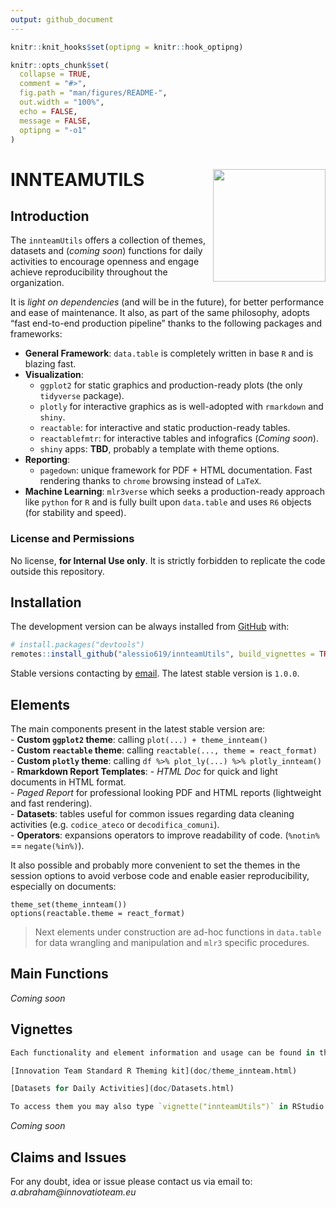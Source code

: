 ```yaml
---
output: github_document
---
```


<!-- README.md is generated from README.Rmd. Please edit that file -->

```r
knitr::knit_hooks$set(optipng = knitr::hook_optipng)

knitr::opts_chunk$set(
  collapse = TRUE,
  comment = "#>",
  fig.path = "man/figures/README-",
  out.width = "100%",
  echo = FALSE,
  message = FALSE,
  optipng = "-o1"
)

```

# INNTEAMUTILS <a href="https://mbsconsulting.com"><img src="man/figures/logo.png" align="right" height="180" /></a>

## Introduction

The `innteamUtils` offers a collection of themes, datasets and (*coming soon*) functions for daily activities to encourage openness and engage achieve reproducibility throughout the organization. 

It is *light on dependencies* (and will be in the future), for better performance and ease of maintenance. It also, as part of the same philosophy, adopts "fast end-to-end production pipeline" thanks to the following packages and frameworks:  

- **General Framework**: `data.table` is completely written in base `R` and is blazing fast.
- **Visualization**:   
    - `ggplot2` for static graphics and production-ready plots (the only `tidyverse` package).  
    - `plotly` for interactive graphics as is well-adopted with `rmarkdown` and `shiny`.  
    - `reactable`: for interactive and static production-ready tables.
    - `reactablefmtr`: for interactive tables and infografics (*Coming soon*).  
    - `shiny` apps: **TBD**, probably a template with theme options. 
- **Reporting**:  
    - `pagedown`: unique framework for PDF + HTML documentation. Fast rendering thanks to `chrome` browsing instead of `LaTeX`.
- **Machine Learning**: `mlr3verse` which seeks a production-ready approach like `python` for `R` and is fully built upon `data.table` and uses `R6` objects (for stability and speed).

### License and Permissions
No license, **for Internal Use only**. It is strictly forbidden to replicate the code outside this repository. 


## Installation

The development version can be always installed from [GitHub](https://github.com/) with:

``` r
# install.packages("devtools")
remotes::install_github("alessio619/innteamUtils", build_vignettes = TRUE)
```

Stable versions contacting by [email](a.abraham@innovationteam.eu). The latest stable version is `1.0.0`.

## Elements

The main components present in the latest stable version are:  
- **Custom `ggplot2` theme**: calling `plot(...) + theme_innteam()`  
- **Custom `reactable` theme**: calling `reactable(..., theme = react_format)`  
- **Custom `plotly` theme**: calling `df %>% plot_ly(...) %>% plotly_innteam()`  
- **Rmarkdown Report Templates**: 
    - *HTML Doc* for quick and light documents in HTML format.  
    - *Paged Report* for professional looking PDF and HTML reports (lightweight and fast rendering).  
- **Datasets**: tables useful for common issues regarding data cleaning activities (e.g. `codice_ateco` or `decodifica_comuni`).  
- **Operators**: expansions operators to improve readability of code. (`%notin%` == `negate(%in%)`).

It also possible and probably more convenient to set the themes in the session options to avoid verbose code and enable easier reproducibility, especially on documents:  

```
theme_set(theme_innteam())
options(reactable.theme = react_format)

```

> Next elements under construction are ad-hoc functions in `data.table` for data wrangling and manipulation and `mlr3` specific procedures. 

## Main Functions  

*Coming soon*


## Vignettes

```r
Each functionality and element information and usage can be found in their respective vignette. 

[Innovation Team Standard R Theming kit](doc/theme_innteam.html)

[Datasets for Daily Activities](doc/Datasets.html)

To access them you may also type `vignette("innteamUtils")` in RStudio for a quick-start guide.

```

*Coming soon*


## Claims and Issues

For any doubt, idea or issue please contact us via email to: *a.abraham@innovatioteam.eu*
